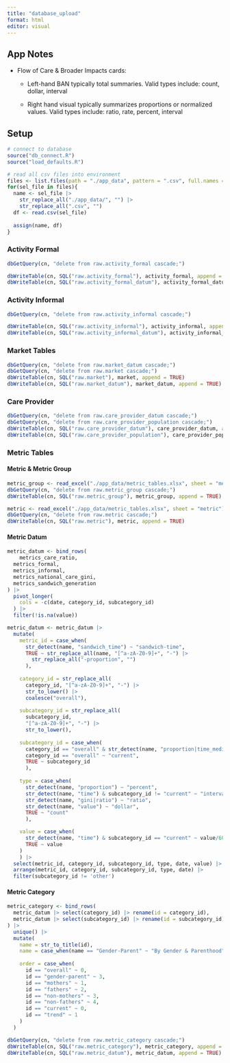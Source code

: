 ```yaml
---
title: "database_upload"
format: html
editor: visual
---
```


## App Notes

-   Flow of Care & Broader Impacts cards:

    -   Left-hand BAN typically total summaries. Valid types include: count, dollar, interval

    -   Right hand visual typically summarizes proportions or normalized values. Valid types include: ratio, rate, percent, interval

## Setup

```r
# connect to database
source("db_connect.R")
source("load_defaults.R")

# read all csv files into environment
files <- list.files(path = "./app_data", pattern = ".csv", full.names = TRUE)
for(sel_file in files){
  name <- sel_file |> 
    str_replace_all("./app_data/", "") |> 
    str_replace_all(".csv", "")
  df <- read.csv(sel_file)
  
  assign(name, df)
}
```

### Activity Formal

```r
dbGetQuery(cn, "delete from raw.activity_formal cascade;")

dbWriteTable(cn, SQL("raw.activity_formal"), activity_formal, append = TRUE)
dbWriteTable(cn, SQL("raw.activity_formal_datum"), activity_formal_datum, append = TRUE)
```

### Activity Informal

```r
dbGetQuery(cn, "delete from raw.activity_informal cascade;")

dbWriteTable(cn, SQL("raw.activity_informal"), activity_informal, append = TRUE)
dbWriteTable(cn, SQL("raw.activity_informal_datum"), activity_informal_datum, append = TRUE)
```

### Market Tables

```r
dbGetQuery(cn, "delete from raw.market_datum cascade;")
dbGetQuery(cn, "delete from raw.market cascade;")
dbWriteTable(cn, SQL("raw.market"), market, append = TRUE)
dbWriteTable(cn, SQL("raw.market_datum"), market_datum, append = TRUE)
```

### Care Provider

```r
dbGetQuery(cn, "delete from raw.care_provider_datum cascade;")
dbGetQuery(cn, "delete from raw.care_provider_population cascade;")
dbWriteTable(cn, SQL("raw.care_provider_datum"), care_provider_datum, append = TRUE)
dbWriteTable(cn, SQL("raw.care_provider_population"), care_provider_population, append = TRUE)
```

### Metric Tables

#### Metric & Metric Group

```r
metric_group <- read_excel("./app_data/metric_tables.xlsx", sheet = "metric_group")
dbGetQuery(cn, "delete from raw.metric_group cascade;")
dbWriteTable(cn, SQL("raw.metric_group"), metric_group, append = TRUE)

metric <- read_excel("./app_data/metric_tables.xlsx", sheet = "metric")
dbGetQuery(cn, "delete from raw.metric cascade;")
dbWriteTable(cn, SQL("raw.metric"), metric, append = TRUE)
```

#### Metric Datum

```r
metric_datum <- bind_rows(
	metrics_care_ratio,
  metrics_formal,
  metrics_informal,
  metrics_national_care_gini, 
  metrics_sandwich_generation  
) |> 
  pivot_longer(
    cols = -c(date, category_id, subcategory_id)
  ) |> 
  filter(!is.na(value))

metric_datum <- metric_datum |> 
  mutate(
    metric_id = case_when(
      str_detect(name, "sandwich_time") ~ "sandwich-time", 
      TRUE ~ str_replace_all(name, "[^a-zA-Z0-9]+", "-") |>
        str_replace_all("-proportion", "")
      ),
    
    category_id = str_replace_all(
      category_id, "[^a-zA-Z0-9]+", "-") |> 
      str_to_lower() |> 
      coalesce("overall"),
    
    subcategory_id = str_replace_all(
      subcategory_id, 
      "[^a-zA-Z0-9]+", "-") |>
      str_to_lower(), 
    
    subcategory_id = case_when(
      category_id == "overall" & str_detect(name, "proportion|time_median") ~ "trend",
      category_id == "overall" ~ "current",
      TRUE ~ subcategory_id
      ),
    
    type = case_when(
      str_detect(name, "proportion") ~ "percent", 
      str_detect(name, "time") & subcategory_id != "current" ~ "interval", 
      str_detect(name, "gini|ratio") ~ "ratio", 
      str_detect(name, "value") ~ "dollar", 
      TRUE ~ "count"
      ),

    value = case_when(
      str_detect(name, "time") & subcategory_id == "current" ~ value/60,
      TRUE ~ value
    )
    ) |> 
  select(metric_id, category_id, subcategory_id, type, date, value) |> 
  arrange(metric_id, category_id, subcategory_id, type, date) |> 
  filter(subcategory_id != 'other')

```

#### Metric Category

```r
metric_category <- bind_rows(
  metric_datum |> select(category_id) |> rename(id = category_id),
  metric_datum |> select(subcategory_id) |> rename(id = subcategory_id)
) |> 
  unique() |> 
  mutate(
    name = str_to_title(id), 
    name = case_when(name == "Gender-Parent" ~ "By Gender & Parenthood", TRUE ~ name),
    
    order = case_when(
      id == "overall" ~ 0, 
      id == "gender-parent" ~ 3, 
      id == "mothers" ~ 1, 
      id == "fathers" ~ 2, 
      id == "non-mothers" ~ 3, 
      id == "non-fathers" ~ 4, 
      id == "current" ~ 0,
      id == "trend" ~ 1
    )
  )

dbGetQuery(cn, "delete from raw.metric_category cascade;")
dbWriteTable(cn, SQL("raw.metric_category"), metric_category, append = TRUE)
dbWriteTable(cn, SQL("raw.metric_datum"), metric_datum, append = TRUE)
```
